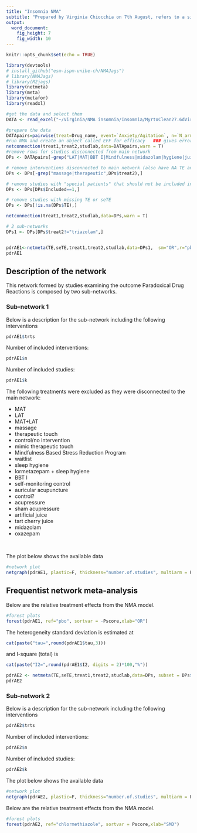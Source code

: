```yaml
---
title: "Insomnia NMA"
subtitle: "Prepared by Virginia Chiocchia on 7th August, refers to a single outcome analysis (Paradoxical drug reactions/Anxiety) in a frequentist setting"
output: 
  word_document: 
    fig_height: 7
    fig_width: 10
---
```


```r
knitr::opts_chunk$set(echo = TRUE)
```
<!-- Make sure you have the needed libraries from R-Cran and Github: -->
<!-- devtools -->
<!-- NMAJags -->
<!-- R2jags -->
<!-- netmeta -->
<!-- meta -->
<!-- metafor -->
<!-- readxl -->


```r
library(devtools)
# install_github("esm-ispm-unibe-ch/NMAJags")
# library(NMAJags)
# library(R2jags)
library(netmeta)
library(meta)
library(metafor)
library(readxl)
```


```r
#get the data and select them
DATA <- read_excel("~/Virginia/NMA insomnia/Insomnia/MyrtoClean27.6dVirgiRenamedIntervSideEffectsClean.xlsx", na = "NA")


```



```r
#prepare the data
DATApairs=pairwise(treat=Drug_name, event=`Anxiety/Agitation`, n=`N_arm_total_for sideeffects`, data=DATA, studlab = Study_name, sm= "OR")
#run NMA and create an object called EFF for efficacy   ### gives error because consists of 5 separate sub-networks so run netconnection first
netconnection(treat1,treat2,studlab,data=DATApairs,warn = T)
#remove rows for studies disconnected from main network
DPs <- DATApairs[-grep("LAT|MAT|BBT I|Mindfulness|midazolam|hygiene|juice|acupressure|acupuncture",DATApairs$treat1),]

# remove interventions disconnected to main network (also have NA TE and seTE)
DPs <- DPs[-grep("massage|therapeutic",DPs$treat2),]

# remove studies with "special patients" that should not be included in main analysis
DPs <- DPs[DPs$Included==1,]

# remove studies with missing TE or seTE 
DPs <- DPs[!is.na(DPs$TE),]

netconnection(treat1,treat2,studlab,data=DPs,warn = T)

# 2 sub-networks
DPs1 <- DPs[DPs$treat2!="triazolam",]


pdrAE1<-netmeta(TE,seTE,treat1,treat2,studlab,data=DPs1,  sm="OR",r="pbo",comb.fixed =F, comb.random = T)
pdrAE1

```
## Description of the network


This network formed by studies examining the outcome Paradoxical Drug Reactions is composed by two sub-networks.

<!-- Below are the total number of participants in each of the included interventions -->
<!-- ```{r, echo=FALSE, message=FALSE, warning=FALSE} -->
<!-- #describe the data -->
<!-- tapply(DATAs$N_arm_total_stapf,DATAs$Drug_name,sum,na.rm=T) -->

<!-- ``` -->
### Sub-network 1

Below is a description for the sub-network including the following interventions
```r
pdrAE1$trts
```

Number of included interventions:
```r
pdrAE1$n
```
Number of included studies:
```r
pdrAE1$k
```

The following treatments were excluded as they were disconnected to the main network:

* MAT
* LAT
* MAT+LAT
* massage
* therapeutic touch
* control/no intervention
* mimic therapeutic touch
* Mindfulness Based Stress Reduction Program
* waitlist
* sleep hygiene
* lormetazepam + sleep hygiene
* BBT I
* self-monitoring control
* auricular acupuncture
* control?
* acupressure
* sham acupressure
* artificial juice
* tart cherry juice 
* midazolam
* oxazepam
  
\    

  
 The plot below shows the available data\
```r
#network plot
netgraph(pdrAE1, plastic=F, thickness="number.of.studies", multiarm = F, points=T, col=1, number.of.studies=T)
```




## Frequentist network meta-analysis 

Below are the relative treatment effects from the NMA model. 

```r

#forest plots
forest(pdrAE1, ref="pbo", sortvar = -Pscore,xlab="OR")
```


<!-- The P-scores (equivalent to the SUCRAs) are shown below -->
<!-- ```{r, echo=FALSE} -->
<!-- netrank(TST, small.values = "bad") -->
<!-- ``` -->

The heterogeneity standard deviation is estimated at
```r
cat(paste("tau=",round(pdrAE1$tau,3)))
```
and I-square (total) is 
```r
cat(paste("I2=",round(pdrAE1$I2, digits = 2)*100,"%"))
```



<!-- There is little/no/important evidence of inconsistency in the data. There are in total -->

<!-- ```{r echo=FALSE, message=FALSE, warning=FALSE} -->
<!-- split=netsplit(TST) -->
<!-- SIDEp=split$compare.random$p -->
<!-- SIDEp=SIDEp[!is.na(SIDEp)] -->
<!-- #proportion of inconsistent loops -->
<!-- cat(length(SIDEp)) -->
<!-- ``` -->

<!-- comparisons in the network, and there is inconsistency (according to SIDE p-value<0.10) in -->

<!-- ```{r, echo=F, message=FALSE, warning=FALSE} -->
<!-- cat(length(SIDEp[SIDEp<=0.1])) -->
<!-- ``` -->
<!-- loops which gives a % of inconsistent loops equal to -->
<!-- ```{r, echo=F, message=FALSE, warning=FALSE} -->
<!-- cat(paste(round((length(SIDEp[SIDEp<=0.1])/length(SIDEp))*100,1),"%")) -->
<!-- ``` -->



<!-- The p-value from the design-by-treatment test is -->

<!-- ```{r, echo=FALSE, message=FALSE, warning=FALSE} -->
<!-- a=decomp.design(TST) -->
<!-- print(round(a$Q.inc.random$pval,3)) -->
<!-- ``` -->

```r
pdrAE2 <- netmeta(TE,seTE,treat1,treat2,studlab,data=DPs, subset = DPs$treat2=="triazolam", sm="SMD",r="chlormethiazole",comb.fixed =T, comb.random = F)
pdrAE2
```

### Sub-network 2

Below is a description for the sub-network including the following interventions


```r
pdrAE2$trts
```


<!-- Below are the total number of participants in each of the included interventions -->
<!-- ```{r, echo=FALSE, message=FALSE, warning=FALSE} -->
<!-- #describe the data -->
<!-- tapply(DATAs$N_arm_total_stapf,DATAs$Drug_name,sum,na.rm=T) -->

<!-- ``` -->
Number of included interventions:
```r
pdrAE2$n
```
Number of included studies:
```r
pdrAE2$k
```


The plot below shows the available data

```r

#network plot
netgraph(pdrAE2, plastic=F, thickness="number.of.studies", multiarm = F, points=T, col=1)
```

Below are the relative treatment effects from the NMA model. 

```r

#forest plots
forest(pdrAE2, ref="chlormethiazole", sortvar = Pscore,xlab="SMD")
```

<!-- The heterogeneity standard deviation is estimated at -->
<!-- ```{r, echo=FALSE} -->
<!-- cat(paste("tau=",round(SQ2$tau,3))) -->
<!-- ``` -->
<!-- and I-square (total) is  -->
<!-- ```{r, echo=FALSE} -->
<!-- cat(paste("I2=",round(SQ1$I2),"%")) -->
<!-- ``` -->